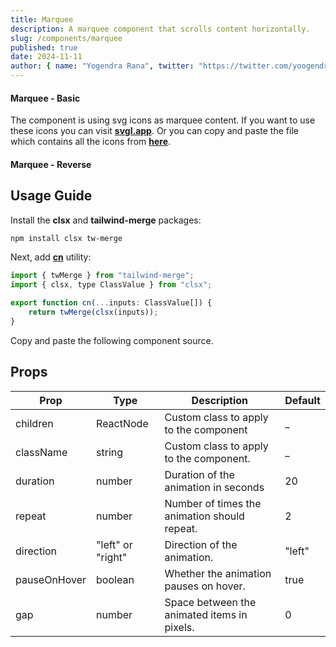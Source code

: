 ```yaml
---
title: Marquee
description: A marquee component that scrolls content horizontally.
slug: /components/marquee
published: true
date: 2024-11-11
author: { name: "Yogendra Rana", twitter: "https://twitter.com/yoogendra_rana" }
---
```


#### Marquee - Basic
The component is using svg icons as marquee content. 
If you want to use these icons you can visit [**svgl.app**](https://www.svgl.app).
Or you can copy and paste the file which contains all the icons from [**here**](https://github.com/yogendrarana/craftui/blob/master/src/components/website/icons.tsx).
<ComponentCodePreview category="examples" name="marquee-basic" />

#### Marquee - Reverse
<ComponentCodePreview category="examples" name="marquee-reverse" />

## Usage Guide

Install the **clsx** and **tailwind-merge** packages:
```bash
npm install clsx tw-merge
```

Next, add [**cn**](https://github.com/yogendrarana/craftui/blob/master/src/lib/utils.ts) utility:
```jsx
import { twMerge } from "tailwind-merge";
import { clsx, type ClassValue } from "clsx";

export function cn(...inputs: ClassValue[]) {
    return twMerge(clsx(inputs));
}
```

Copy and paste the following component source.
<ComponentSource name="marquee" category="core" />

## Props

| Prop         | Type              | Description                                  | Default |
| -----------  | ----------------- | -------------------------------------------- | ------- |
| children     | ReactNode         | Custom class to apply to the component       | _       |
| className    | string            | Custom class to apply to the component.      | _       |
| duration     | number            | Duration of the animation in seconds         | 20      |
| repeat       | number            | Number of times the animation should repeat. | 2       |
| direction    | "left" or "right" | Direction of the animation.                  | "left"  |
| pauseOnHover | boolean           | Whether the animation pauses on hover.       | true    |
| gap          | number            | Space between the animated items in pixels.  | 0       |
